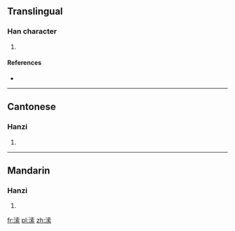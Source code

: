 ==Translingual==

===Han character===
{{Han char|rn=85|rad=水|as=10|sn=13|four=3419<sub>3</sub>|canj=水十月火 (EJBF)}}

# {{defn|Han|sort=水10}}

====References====
* {{Han ref|kx=0641.100|dkj=17989|dj=1048.160|hdz=31695.020|uh=6EB9|ud=28345|bh=DE4D|bd=56909}}

----

==Cantonese==

===Hanzi===
{{yue-hanzi|jyut=sok3|y=sok}}

# {{defn|lang=yue|sort=水10}}

----

==Mandarin==

===Hanzi===
{{cmn-hanzi|pin=[[sù]] ([[su4]])|wg=su<sup>4</sup>}}

# {{defn|lang=cmn|sort=水10}}

[[fr:溹]]
[[pl:溹]]
[[zh:溹]]